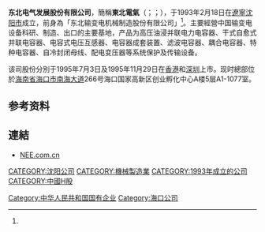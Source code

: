 {{Infobox Company 
| company_name     = 东北电气发展股份有限公司
| company_name_en  = NORTHEAST ELECTRIC DEVELOPMENT COMPANY LIMITED
| company_logo     =
| company_type     = 上市公司
| traded_as        = {{Hkex|0042}}
| company_slogan   = 
| foundation       = 
| location         = 
| key_people       = 
| industry         = 电器机械及器材制造业
| products         =
| revenue          = -32197171.37元 （2011年）<ref name="ccer">CCER数据库 - 一般上市公司财务数据库</ref>
| operating_income =
| net_income       =248679812.93元（2011年）<ref name="ccer"/>
| assets        = 557054235.74元（2011年）<ref name="ccer"/>
| num_employees    = 
| parent           = 
| subsid           = 
| homepage         = 
| footnotes        = 
}}
'''东北电气发展股份有限公司'''，簡稱'''東北電氣'''（'''{{lang-en|Northeast Electric Development Company Limited}}'''；{{hkex|0042}}；{{szse|000585|name=东电退|delisted=yes}}），于1993年2月18日在[[遼寧|遼寧]][[沈阳市|沈阳市]]成立，前身為「东北输变电机械制造股份有限公司」<ref name="ccer"/>。主要經營中国输变电设备科研、制造、出口的主要基地，产品为高压油浸并联电力电容器、干式自愈式并联电容器、电容式电压互感器、电容器成套装置、滤波电容器、耦合电容器、特种电容器、自冷封闭母线、配电变压器等系统保护及传输设备。

该司股份分別于1995年7月3日及1995年11月29日在[[香港|香港]]和[[深圳|深圳]]上市。现时總部位於[[海南省|海南省]][[海口市|海口市]][[南海大道_(海口市)|南海大道]]266号海口国家高新区创业孵化中心A楼5层A1-1077室。

==参考资料==
{{reflist}}

==連結==
*[https://web.archive.org/web/20190620124636/http://nee.com.cn/ NEE.com.cn]

[[CATEGORY:沈阳公司|CATEGORY:沈阳公司]]
[[CATEGORY:機械製造業|CATEGORY:機械製造業]]
[[CATEGORY:1993年成立的公司|CATEGORY:1993年成立的公司]]
[[Category:中华人民共和国国有企业|Category:中华人民共和国国有企业]]
[[CATEGORY:中國H股|CATEGORY:中國H股]]
[[Category:海口公司|Category:海口公司]]